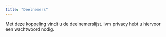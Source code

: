 ```yaml
---
title: "Deelnemers"
---
```


Met deze [koppeling](https://dairyconsultnl.sharepoint.com/:x:/g/Dairyconsult/EfspPfGeU0hHu9N79z4ss_UBBuWcMrSzdstG270puLxJGw?e=2sICj1) vindt u de deelnemerslijst. Ivm privacy hebt u hiervoor een wachtwoord nodig.